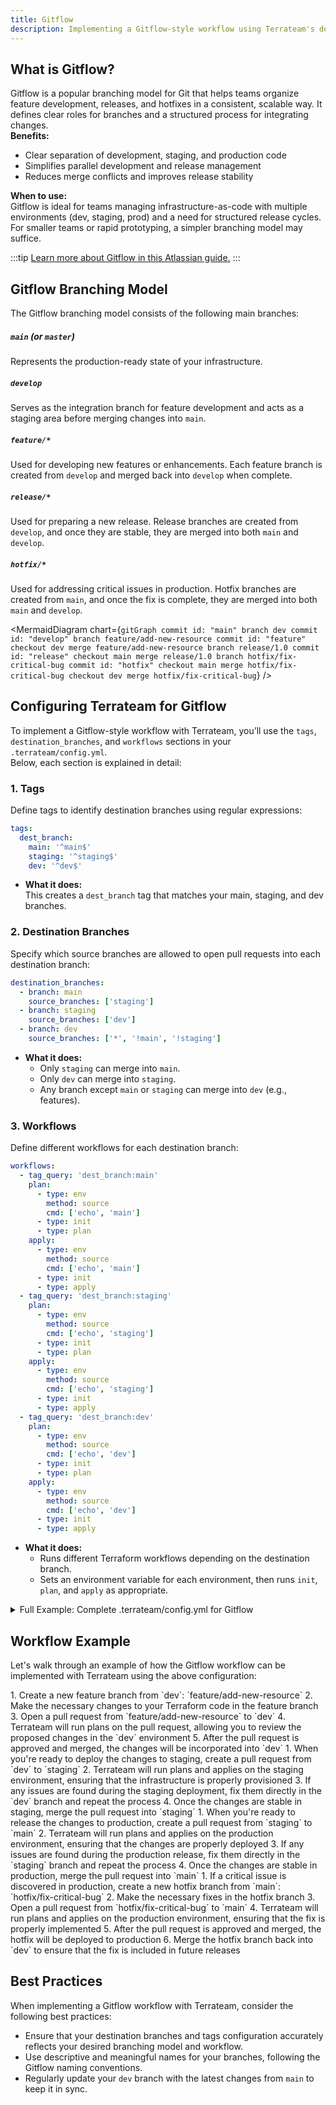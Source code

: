 ```yaml
---
title: Gitflow
description: Implementing a Gitflow-style workflow using Terrateam's destination branches and tags
---
```



## What is Gitflow?

Gitflow is a popular branching model for Git that helps teams organize feature development, releases, and hotfixes in a consistent, scalable way. It defines clear roles for branches and a structured process for integrating changes.  
**Benefits:**  
- Clear separation of development, staging, and production code
- Simplifies parallel development and release management
- Reduces merge conflicts and improves release stability

**When to use:**  
Gitflow is ideal for teams managing infrastructure-as-code with multiple environments (dev, staging, prod) and a need for structured release cycles. For smaller teams or rapid prototyping, a simpler branching model may suffice.

:::tip
[Learn more about Gitflow in this Atlassian guide.](https://www.atlassian.com/git/tutorials/comparing-workflows/gitflow-workflow)
:::
## Gitflow Branching Model

The Gitflow branching model consists of the following main branches:

##### `main` (or `master`)
Represents the production-ready state of your infrastructure.

##### `develop`
Serves as the integration branch for feature development and acts as a staging area before merging changes into `main`.

##### `feature/*`
Used for developing new features or enhancements. Each feature branch is created from `develop` and merged back into `develop` when complete.

##### `release/*`
Used for preparing a new release. Release branches are created from `develop`, and once they are stable, they are merged into both `main` and `develop`.

##### `hotfix/*`
Used for addressing critical issues in production. Hotfix branches are created from `main`, and once the fix is complete, they are merged into both `main` and `develop`.

<MermaidDiagram chart={`
gitGraph
   commit id: "main"
   branch dev
   commit id: "develop"
   branch feature/add-new-resource
   commit id: "feature"
   checkout dev
   merge feature/add-new-resource
   branch release/1.0
   commit id: "release"
   checkout main
   merge release/1.0
   branch hotfix/fix-critical-bug
   commit id: "hotfix"
   checkout main
   merge hotfix/fix-critical-bug
   checkout dev
   merge hotfix/fix-critical-bug
`} />

## Configuring Terrateam for Gitflow

To implement a Gitflow-style workflow with Terrateam, you’ll use the `tags`, `destination_branches`, and `workflows` sections in your `.terrateam/config.yml`.  
Below, each section is explained in detail:

### 1. Tags

Define tags to identify destination branches using regular expressions:

```yaml
tags:
  dest_branch:
    main: '^main$'
    staging: '^staging$'
    dev: '^dev$'
```
- **What it does:**  
  This creates a `dest_branch` tag that matches your main, staging, and dev branches.

### 2. Destination Branches

Specify which source branches are allowed to open pull requests into each destination branch:

```yaml
destination_branches:
  - branch: main
    source_branches: ['staging']
  - branch: staging
    source_branches: ['dev']
  - branch: dev
    source_branches: ['*', '!main', '!staging']
```
- **What it does:**  
  - Only `staging` can merge into `main`.
  - Only `dev` can merge into `staging`.
  - Any branch except `main` or `staging` can merge into `dev` (e.g., features).

### 3. Workflows

Define different workflows for each destination branch:

```yaml
workflows:
  - tag_query: 'dest_branch:main'
    plan:
      - type: env
        method: source
        cmd: ['echo', 'main']
      - type: init
      - type: plan
    apply:
      - type: env
        method: source
        cmd: ['echo', 'main']
      - type: init
      - type: apply
  - tag_query: 'dest_branch:staging'
    plan:
      - type: env
        method: source
        cmd: ['echo', 'staging']
      - type: init
      - type: plan
    apply:
      - type: env
        method: source
        cmd: ['echo', 'staging']
      - type: init
      - type: apply
  - tag_query: 'dest_branch:dev'
    plan:
      - type: env
        method: source
        cmd: ['echo', 'dev']
      - type: init
      - type: plan
    apply:
      - type: env
        method: source
        cmd: ['echo', 'dev']
      - type: init
      - type: apply
```
- **What it does:**  
  - Runs different Terraform workflows depending on the destination branch.
  - Sets an environment variable for each environment, then runs `init`, `plan`, and `apply` as appropriate.

<details>
<summary>Full Example: Complete .terrateam/config.yml for Gitflow</summary>

```yaml
tags:
  dest_branch:
    main: '^main$'
    staging: '^staging$'
    dev: '^dev$'
destination_branches:
  - branch: main
    source_branches: ['staging']
  - branch: staging
    source_branches: ['dev']
  - branch: dev
    source_branches: ['*', '!main', '!staging']
workflows:
  - tag_query: 'dest_branch:main'
    plan:
      - type: env
        method: source
        cmd: ['echo', 'main']
      - type: init
      - type: plan
    apply:
      - type: env
        method: source
        cmd: ['echo', 'main']
      - type: init
      - type: apply
  - tag_query: 'dest_branch:staging'
    plan:
      - type: env
        method: source
        cmd: ['echo', 'staging']
      - type: init
      - type: plan
    apply:
      - type: env
        method: source
        cmd: ['echo', 'staging']
      - type: init
      - type: apply
  - tag_query: 'dest_branch:dev'
    plan:
      - type: env
        method: source
        cmd: ['echo', 'dev']
      - type: init
      - type: plan
    apply:
      - type: env
        method: source
        cmd: ['echo', 'dev']
      - type: init
      - type: apply
```
</details>

## Workflow Example

Let's walk through an example of how the Gitflow workflow can be implemented with Terrateam using the above configuration:

<Tabs>
  <TabItem label="Feature">
    1. Create a new feature branch from `dev`: `feature/add-new-resource`  
    2. Make the necessary changes to your Terraform code in the feature branch  
    3. Open a pull request from `feature/add-new-resource` to `dev`  
    4. Terrateam will run plans on the pull request, allowing you to review the proposed changes in the `dev` environment  
    5. After the pull request is approved and merged, the changes will be incorporated into `dev`
  </TabItem>
  <TabItem label="Staging">
    1. When you're ready to deploy the changes to staging, create a pull request from `dev` to `staging`  
    2. Terrateam will run plans and applies on the staging environment, ensuring that the infrastructure is properly provisioned  
    3. If any issues are found during the staging deployment, fix them directly in the `dev` branch and repeat the process  
    4. Once the changes are stable in staging, merge the pull request into `staging`
  </TabItem>
  <TabItem label="Production">
    1. When you're ready to release the changes to production, create a pull request from `staging` to `main`  
    2. Terrateam will run plans and applies on the production environment, ensuring that the changes are properly deployed  
    3. If any issues are found during the production release, fix them directly in the `staging` branch and repeat the process  
    4. Once the changes are stable in production, merge the pull request into `main`
  </TabItem>
  <TabItem label="Hotfix">
    1. If a critical issue is discovered in production, create a new hotfix branch from `main`: `hotfix/fix-critical-bug`  
    2. Make the necessary fixes in the hotfix branch  
    3. Open a pull request from `hotfix/fix-critical-bug` to `main`  
    4. Terrateam will run plans and applies on the production environment, ensuring that the fix is properly implemented  
    5. After the pull request is approved and merged, the hotfix will be deployed to production  
    6. Merge the hotfix branch back into `dev` to ensure that the fix is included in future releases
  </TabItem>
</Tabs>

## Best Practices

When implementing a Gitflow workflow with Terrateam, consider the following best practices:
- Ensure that your destination branches and tags configuration accurately reflects your desired branching model and workflow.
- Use descriptive and meaningful names for your branches, following the Gitflow naming conventions.
- Regularly update your `dev` branch with the latest changes from `main` to keep it in sync.

